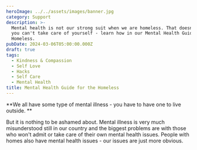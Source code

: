 ```yaml
---
heroImage: ../../assets/images/banner.jpg
category: Support
description: >-
  Mental health is not our strong suit when we are homeless. That doesn't mean
  you can't take care of yourself - learn how in our Mental Health Guide for the
  Homeless.
pubDate: 2024-03-06T05:00:00.000Z
draft: true
tags:
  - Kindness & Compassion
  - Self Love
  - Hacks
  - Self Care
  - Mental Health
title: Mental Health Guide for the Homeless
---
```


\*\*We all have some type of mental illness - you have to have one to live outside. \*\*

But it is nothing to be ashamed about. Mental illness is very much misunderstood still in our country and the biggest problems are with those who won't admit or take care of their own mental health issues. People with homes also have mental health issues - our issues are just more obvious.
